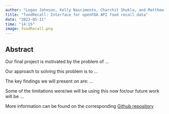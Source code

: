 ```yaml
---
author: "Logan Johnson, Kelly Nascimento, Charchit Shukla, and Matthew Kavanaugh"
title: "foodRecall: Interface for openFDA API food recall data"
date: "2023-05-11"
time: "14:15"
image: foodRecall.png
---
```

 
 
## Abstract

Our final project is motivated by the problem of ... 

Our approach to solving this problem is to ...

The key findings we will present on are: ...

Some of the limitations were/we will be using this now for/our future work will be ...

More information can be found on the corresponding [Github repository](link to the repo)
